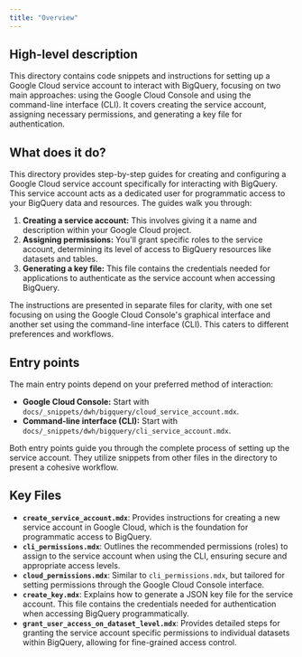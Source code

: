 ```yaml
---
title: "Overview"
---
```


## High-level description
This directory contains code snippets and instructions for setting up a Google Cloud service account to interact with BigQuery, focusing on two main approaches: using the Google Cloud Console and using the command-line interface (CLI). It covers creating the service account, assigning necessary permissions, and generating a key file for authentication.

## What does it do?
This directory provides step-by-step guides for creating and configuring a Google Cloud service account specifically for interacting with BigQuery. This service account acts as a dedicated user for programmatic access to your BigQuery data and resources. The guides walk you through:

1. **Creating a service account:** This involves giving it a name and description within your Google Cloud project.
2. **Assigning permissions:** You'll grant specific roles to the service account, determining its level of access to BigQuery resources like datasets and tables.
3. **Generating a key file:** This file contains the credentials needed for applications to authenticate as the service account when accessing BigQuery.

The instructions are presented in separate files for clarity, with one set focusing on using the Google Cloud Console's graphical interface and another set using the command-line interface (CLI). This caters to different preferences and workflows.

## Entry points
The main entry points depend on your preferred method of interaction:

- **Google Cloud Console:** Start with `docs/_snippets/dwh/bigquery/cloud_service_account.mdx`.
- **Command-line interface (CLI):** Start with `docs/_snippets/dwh/bigquery/cli_service_account.mdx`.

Both entry points guide you through the complete process of setting up the service account. They utilize snippets from other files in the directory to present a cohesive workflow.

## Key Files
- **`create_service_account.mdx`**: Provides instructions for creating a new service account in Google Cloud, which is the foundation for programmatic access to BigQuery.
- **`cli_permissions.mdx`**: Outlines the recommended permissions (roles) to assign to the service account when using the CLI, ensuring secure and appropriate access levels.
- **`cloud_permissions.mdx`**: Similar to `cli_permissions.mdx`, but tailored for setting permissions through the Google Cloud Console interface.
- **`create_key.mdx`**: Explains how to generate a JSON key file for the service account. This file contains the credentials needed for authentication when accessing BigQuery programmatically.
- **`grant_user_access_on_dataset_level.mdx`**: Provides detailed steps for granting the service account specific permissions to individual datasets within BigQuery, allowing for fine-grained access control. 
